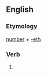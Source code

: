 ==English==

===Etymology===
[[number]] + [[-eth]]

===Verb===
{{infl|en|verb form}}

# {{archaic third-person singular of|number}}